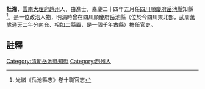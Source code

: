 {{明清人物信息框
| 姓名 =杜湘
| 最高職務 = [[四川|四川]][[岳池縣|岳池縣]][[知縣|知縣]]
| 國家 = 大清
| 籍貫 = [[雲南|雲南]][[大理府|大理府]][[趙州|趙州]]
| 字號 =
| 出生日期 = ？年？月？日
| 逝世日期 = ？年？月？日
| 墓葬 = 
| 配偶 =  
| 親屬 = 曾祖、祖、父，母
| 出身 =進士 
| 著作 =  
*
}}
'''杜湘'''{{BD|？年||？年||}}，[[雲南|雲南]][[大理府|大理府]][[趙州|趙州]]人，由進士，嘉慶二十四年五月任[[四川|四川]][[順慶府|順慶府]][[岳池縣|岳池縣]]知縣<ref>光緒《岳池縣志》卷十職官志</ref>。是一位政治人物，明清時曾在四川順慶府岳池縣（位於今四川東北部，武周[[萬歲通天|萬歲通天]]二年分南充、相如二縣置，是一個千年古縣）擔任官吏。
==註釋==
{{reflist}}
{{清朝人物小作品}}
{{嘉慶十三年戊辰科殿試金榜}}
[[Category:清朝岳池縣知縣|Category:清朝岳池縣知縣]]
[[Category:趙州人|Category:趙州人]]